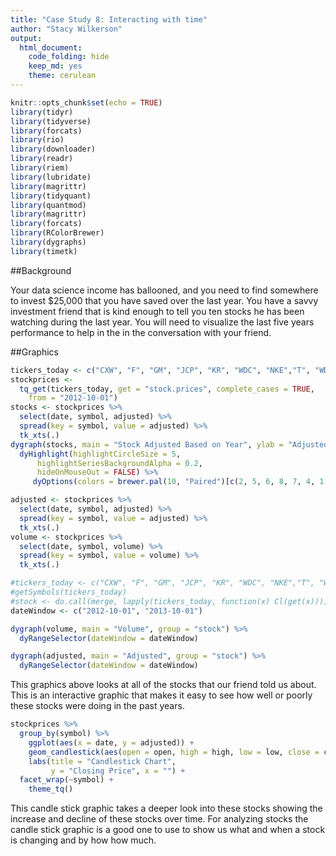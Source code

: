 ```yaml
---
title: "Case Study 8: Interacting with time"
author: "Stacy Wilkerson"
output: 
  html_document:
    code_folding: hide
    keep_md: yes
    theme: cerulean  
---
```


```r
knitr::opts_chunk$set(echo = TRUE)
library(tidyr)
library(tidyverse)
library(forcats)
library(rio)
library(downloader)
library(readr)
library(riem)
library(lubridate)
library(magrittr)
library(tidyquant)
library(quantmod)
library(magrittr)
library(forcats)
library(RColorBrewer)
library(dygraphs)
library(timetk)
```

##Background 

Your data science income has ballooned, and you need to find somewhere to invest $25,000 that you have saved over the last year. You have a savvy investment friend that is kind enough to tell you ten stocks he has been watching during the last year. You will need to visualize the last five years performance to help in the in the conversation with your friend.

##Graphics

```r
tickers_today <- c("CXW", "F", "GM", "JCP", "KR", "WDC", "NKE","T", "WDAY", "WFC", "WMT")
stockprices <-
  tq_get(tickers_today, get = "stock.prices", complete_cases = TRUE,
    from = "2012-10-01")
stocks <- stockprices %>%
  select(date, symbol, adjusted) %>%
  spread(key = symbol, value = adjusted) %>%
  tk_xts(.)
dygraph(stocks, main = "Stock Adjusted Based on Year", ylab = "Adjusted") %>%
  dyHighlight(highlightCircleSize = 5, 
      highlightSeriesBackgroundAlpha = 0.2,
      hideOnMouseOut = FALSE) %>%
     dyOptions(colors = brewer.pal(10, "Paired")[c(2, 5, 6, 8, 7, 4, 1, 10, 3, 9, 12)])
```

```r
adjusted <- stockprices %>%
  select(date, symbol, adjusted) %>%
  spread(key = symbol, value = adjusted) %>%
  tk_xts(.)
volume <- stockprices %>%
  select(date, symbol, volume) %>%
  spread(key = symbol, value = volume) %>%
  tk_xts(.)

#tickers_today <- c("CXW", "F", "GM", "JCP", "KR", "WDC", "NKE","T", "WDAY", "WFC", "WMT")
#getSymbols(tickers_today)
#stock <- do.call(merge, lapply(tickers_today, function(x) Cl(get(x))))
dateWindow <- c("2012-10-01", "2013-10-01")

dygraph(volume, main = "Volume", group = "stock") %>%
  dyRangeSelector(dateWindow = dateWindow)

dygraph(adjusted, main = "Adjusted", group = "stock") %>%
  dyRangeSelector(dateWindow = dateWindow)
```

This graphics above looks at all of the stocks that our friend told us about. This is an interactive graphic that makes it easy to see how well or poorly these stocks were doing in the past years.

```r
stockprices %>%
  group_by(symbol) %>%
    ggplot(aes(x = date, y = adjusted)) +
    geom_candlestick(aes(open = open, high = high, low = low, close = close)) +
    labs(title = "Candlestick Chart", 
         y = "Closing Price", x = "") + 
  facet_wrap(~symbol) +
    theme_tq()
```

This candle stick graphic takes a deeper look into these stocks showing the increase and decline of these stocks over time. For analyzing stocks the candle stick graphic is a good one to use to show us what and when a stock is changing and by how how much. 

